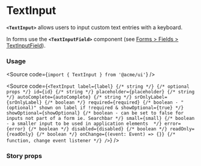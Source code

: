 
<Meta of={TextInputStories} />

# TextInput

**`<TextInput>`** allows users to input custom text entries with a keyboard.

In forms use the **`<TextInputField>`** component (see [Forms > Fields > TextInputField](/docs/forms-fields-textinputfield--docs)).

<Canvas of={TextInputStories.Default} />

### Usage

<Source code={`import { TextInput } from '@acme/ui'`} />

<Source
	code={`
<TextInput
  label={label} {/* string */}
  {/* optional props */}
  id={id} {/* string */}
  placeholder={placeholder} {/* string */}
  autoComplete={autoComplete} {/* string */}
  srOnlyLabel={srOnlyLabel} {/* boolean */}
  required={required} {/* boolean - "(optional)" shown on label if !required & showOptional={true} */}
  showOptional={showOptional} {/* boolean - can be set to false for inputs not part of a form ie. Searchbar */}
  small={small} {/* boolean - a smaller input to be used in application elements  */}
  error={error} {/* boolean */}
  disabled={disabled} {/* boolean */}
  readOnly={readOnly} {/* boolean */}
  onChange={(event: Event) => {}} {/* function, change event listener */}
/>
`}
/>

### Story props

<Controls />
